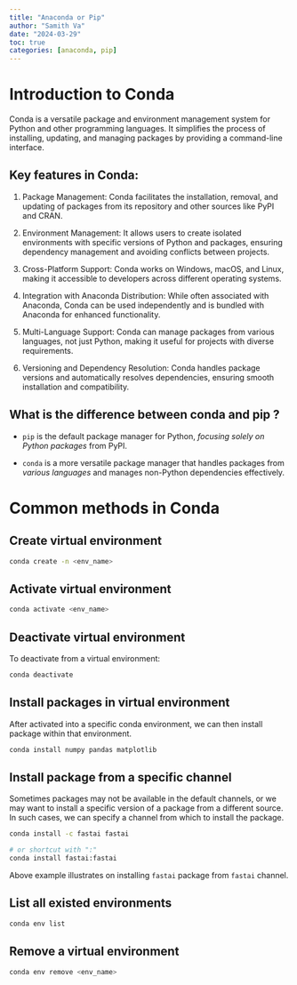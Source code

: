 ```yaml
---
title: "Anaconda or Pip"
author: "Samith Va"
date: "2024-03-29"
toc: true
categories: [anaconda, pip]
---
```


# Introduction to Conda

Conda is a versatile package and environment management system for Python and other programming languages. It simplifies the process of installing, updating, and managing packages by providing a command-line interface. 

## Key features in Conda:

1. Package Management: Conda facilitates the installation, removal, and updating of packages from its repository and other sources like PyPI and CRAN.

1. Environment Management: It allows users to create isolated environments with specific versions of Python and packages, ensuring dependency management and avoiding conflicts between projects.

1. Cross-Platform Support: Conda works on Windows, macOS, and Linux, making it accessible to developers across different operating systems.

1. Integration with Anaconda Distribution: While often associated with Anaconda, Conda can be used independently and is bundled with Anaconda for enhanced functionality.

1. Multi-Language Support: Conda can manage packages from various languages, not just Python, making it useful for projects with diverse requirements.

1. Versioning and Dependency Resolution: Conda handles package versions and automatically resolves dependencies, ensuring smooth installation and compatibility.

## What is the difference between conda and pip ?

- `pip` is the default package manager for Python, *focusing solely on Python packages* from PyPI.

- `conda` is a more versatile package manager that handles packages from *various languages* and manages non-Python dependencies effectively.

# Common methods in Conda

## Create virtual environment

```bash
conda create -n <env_name>
```

## Activate virtual environment

```bash
conda activate <env_name>
```

## Deactivate virtual environment

To deactivate from a virtual environment: 

```bash
conda deactivate
```

## Install packages in virtual environment

After activated into a specific conda environment, we can then install package within that environment.

```bash
conda install numpy pandas matplotlib
```

## Install package from a specific channel 

Sometimes packages may not be available in the default channels, or we may want to install a specific version of a package from a different source. In such cases, we can specify a channel from which to install the package.

```bash
conda install -c fastai fastai

# or shortcut with ":"
conda install fastai:fastai
```

Above example illustrates on installing `fastai` package from `fastai` channel. 

## List all existed environments

```bash
conda env list
```

## Remove a virtual environment

```bash
conda env remove <env_name>
```

